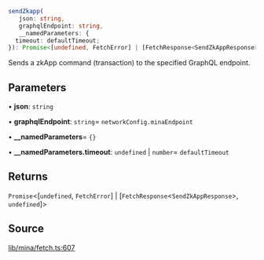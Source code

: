 ```ts
sendZkapp(
   json: string, 
   graphqlEndpoint: string, 
   __namedParameters: {
  timeout: defaultTimeout;
}): Promise<[undefined, FetchError] | [FetchResponse<SendZkAppResponse>, undefined]>
```

Sends a zkApp command (transaction) to the specified GraphQL endpoint.

## Parameters

• **json**: `string`

• **graphqlEndpoint**: `string`= `networkConfig.minaEndpoint`

• **\_\_namedParameters**= `{}`

• **\_\_namedParameters\.timeout**: `undefined` \| `number`= `defaultTimeout`

## Returns

`Promise`\<[`undefined`, `FetchError`] \| [`FetchResponse`\<`SendZkAppResponse`\>, `undefined`]\>

## Source

[lib/mina/fetch.ts:607](https://github.com/o1-labs/o1js/blob/main/src/lib/mina/fetch.ts#L607)
